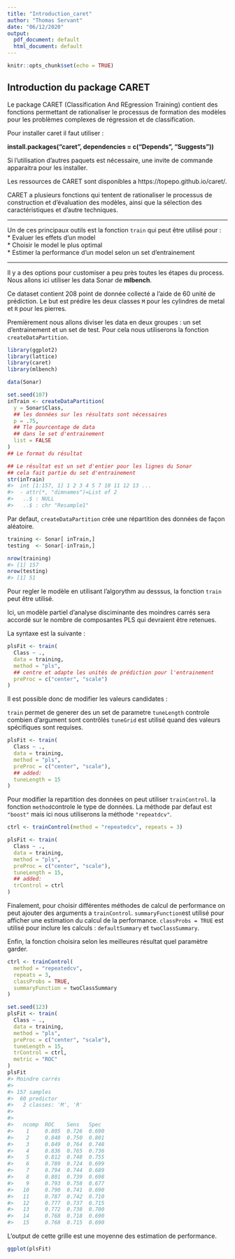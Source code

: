 ---
title: "Introduction_caret"
author: "Thomas Servant"
date: "06/12/2020"
output:
  pdf_document: default
  html_document: default
---

```{r setup, include=FALSE}
knitr::opts_chunk$set(echo = TRUE)
```

## Introduction du package CARET

Le package CARET (Classification And REgression Training) contient des fonctions permettant de rationaliser le processus de formation des modèles pour les problèmes complexes de régression et de classification.  

Pour installer caret il faut utiliser : 

**install.packages("caret", dependencies = c("Depends", "Suggests"))**


Si l'utilisation d'autres paquets est nécessaire, une invite de commande apparaitra pour les installer.

Les ressources de CARET sont disponibles a https://topepo.github.io/caret/.

CARET a plusieurs fonctions qui tentent de rationaliser le processus de construction et d'évaluation des modèles, ainsi que la sélection des caractéristiques et d'autre techniques.

***

Un de ces principaux outils est la fonction `train` qui peut être utilisé pour :  
    * Evaluer les effets d'un model  
    * Choisir le model le plus optimal   
    * Estimer la performance d'un model selon un set d'entrainement  
    
***

Il y a des options pour customiser a peu près toutes les étapes du process. Nous allons ici utiliser les data Sonar de **mlbench**.

Ce dataset contient 208 point de donnée collecté a l'aide de 60 unité de prédiction. Le but est prédire les deux classes `M` pour les cylindres de metal et `R` pour les pierres.

Premièrement nous allons diviser les data en deux groupes : un set d'entrainement et un set de test. Pour cela nous utiliserons la fonction `createDataPartition`.

```{r, echo=TRUE, results='hide'}
library(ggplot2)
library(lattice)
library(caret)
library(mlbench)

data(Sonar)

set.seed(107)
inTrain <- createDataPartition(
  y = Sonar$Class,
  ## les données sur les résultats sont nécessaires
  p = .75,
  ## Tle pourcentage de data
  ## dans le set d'entrainement
  list = FALSE
)
## Le format du résultat

## Le résultat est un set d'entier pour les lignes du Sonar
## cela fait partie du set d'entrainement
str(inTrain)
#>  int [1:157, 1] 1 2 3 4 5 7 10 11 12 13 ...
#>  - attr(*, "dimnames")=List of 2
#>   ..$ : NULL
#>   ..$ : chr "Resample1"
```

Par defaut, `createDataPartition` crée une répartition des données de façon aléatoire.

```{r, echo=TRUE, results='hide'}
training <- Sonar[ inTrain,]
testing  <- Sonar[-inTrain,]

nrow(training)
#> [1] 157
nrow(testing)
#> [1] 51
```

Pour regler le modèle en utilisant l'algorythm au desssus, la fonction  `train` peut être utilisé.  

Ici, un modèle partiel d'analyse disciminante des moindres carrés sera accordé sur le nombre de composantes PLS qui devraient être retenues. 

La syntaxe est la suivante : 

```{r, echo=TRUE, results='hide'}
plsFit <- train(
  Class ~ .,
  data = training,
  method = "pls",
  ## centre et adapte les unités de prédiction pour l'entrainement
  preProc = c("center", "scale")
)
```

Il est possible donc de modifier les valeurs candidates : 

`train` permet de generer des un set de parametre
`tuneLength` controle combien d'argument sont contrôlés
`tuneGrid` est utilisé quand des valeurs spécifiques sont requises.

```{r, echo=TRUE, results='hide'}
plsFit <- train(
  Class ~ .,
  data = training,
  method = "pls",
  preProc = c("center", "scale"),
  ## added:
  tuneLength = 15
)
```

Pour modifier la repartition des données on peut utiliser `trainControl`.
la fonction `method`controle le type de données.
La méthode par defaut est `"boost"` mais ici nous utiliserons la méthode `"repeatdcv"`.

```{r, echo=TRUE, results='hide'}
ctrl <- trainControl(method = "repeatedcv", repeats = 3)

plsFit <- train(
  Class ~ .,
  data = training,
  method = "pls",
  preProc = c("center", "scale"),
  tuneLength = 15,
  ## added:
  trControl = ctrl
)
```

Finalement, pour choisir différentes méthodes de calcul de performance on peut ajouter des arguments a `trainControl`.
`summaryFunction`est utilisé pour afficher une estimation du calcul de la performance.
`classProbs = TRUE` est utilisé pour inclure les calculs : `defaultSummary` et `twoClassSummary`.

Enfin, la fonction choisira selon les meilleures résultat quel paramètre garder.

```{r, echo=TRUE, results='hide'}
ctrl <- trainControl(
  method = "repeatedcv", 
  repeats = 3,
  classProbs = TRUE, 
  summaryFunction = twoClassSummary
)

set.seed(123)
plsFit <- train(
  Class ~ .,
  data = training,
  method = "pls",
  preProc = c("center", "scale"),
  tuneLength = 15,
  trControl = ctrl,
  metric = "ROC"
)
plsFit
#> Moindre carrés 
#> 
#> 157 samples
#>  60 predictor
#>   2 classes: 'M', 'R' 
#> 
#> 
#>   ncomp  ROC    Sens   Spec 
#>    1     0.805  0.726  0.690
#>    2     0.848  0.750  0.801
#>    3     0.849  0.764  0.748
#>    4     0.836  0.765  0.736
#>    5     0.812  0.748  0.755
#>    6     0.789  0.724  0.699
#>    7     0.794  0.744  0.689
#>    8     0.801  0.739  0.698
#>    9     0.793  0.758  0.677
#>   10     0.790  0.741  0.690
#>   11     0.787  0.742  0.710
#>   12     0.777  0.737  0.715
#>   13     0.772  0.738  0.700
#>   14     0.768  0.718  0.690
#>   15     0.768  0.715  0.690
```


L'output de cette grille est une moyenne des estimation de performance. 

```{r}
ggplot(plsFit)
```



